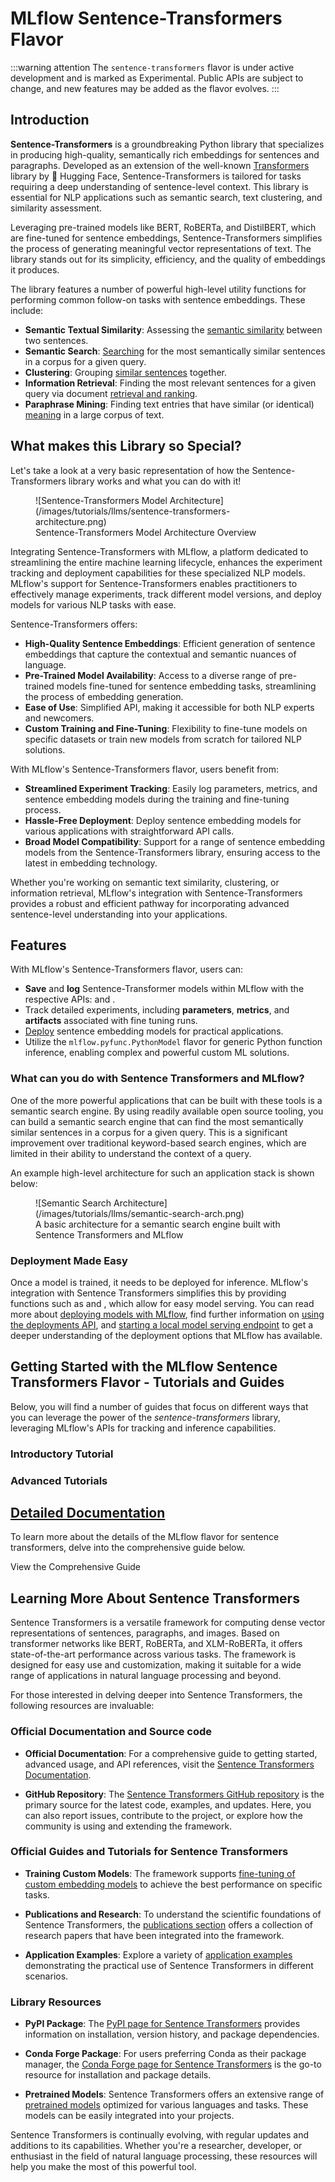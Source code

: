 
# MLflow Sentence-Transformers Flavor

:::warning attention
The `sentence-transformers` flavor is under active development and is marked as Experimental. Public APIs are subject to change,
and new features may be added as the flavor evolves.
:::

## Introduction

**Sentence-Transformers** is a groundbreaking Python library that specializes in producing high-quality, semantically rich embeddings
for sentences and paragraphs. Developed as an extension of the well-known [Transformers](https://huggingface.co/docs/transformers/index) library
by 🤗 Hugging Face, Sentence-Transformers is tailored for tasks requiring a deep understanding of sentence-level context. This library is
essential for NLP applications such as semantic search, text clustering, and similarity assessment.

Leveraging pre-trained models like BERT, RoBERTa, and DistilBERT, which are fine-tuned for sentence embeddings, Sentence-Transformers simplifies the process
of generating meaningful vector representations of text. The library stands out for its simplicity, efficiency, and the quality of embeddings it produces.

The library features a number of powerful high-level utility functions for performing common follow-on tasks with sentence embeddings.
These include:

- **Semantic Textual Similarity**: Assessing the [semantic similarity](https://www.sbert.net/docs/usage/semantic_textual_similarity.html) between two sentences.
- **Semantic Search**: [Searching](https://www.sbert.net/examples/applications/semantic-search/README.html) for the most semantically similar sentences in a corpus for a given query.
- **Clustering**: Grouping [similar sentences](https://www.sbert.net/examples/applications/clustering/README.html) together.
- **Information Retrieval**: Finding the most relevant sentences for a given query via document [retrieval and ranking](https://www.sbert.net/examples/applications/retrieve_rerank/README.html).
- **Paraphrase Mining**: Finding text entries that have similar (or identical) [meaning](https://www.sbert.net/examples/applications/paraphrase-mining/README.html) in a large corpus of text.

## What makes this Library so Special?

Let's take a look at a very basic representation of how the Sentence-Transformers library works and what you can do with it!

<figure className="center-div" style={{ width: "90%", textAlign: "center" }}>
  ![Sentence-Transformers Model Architecture](/images/tutorials/llms/sentence-transformers-architecture.png)
  <figcaption>Sentence-Transformers Model Architecture Overview</figcaption>
</figure>

Integrating Sentence-Transformers with MLflow, a platform dedicated to streamlining the entire machine learning lifecycle, enhances the experiment tracking and deployment
capabilities for these specialized NLP models. MLflow's support for Sentence-Transformers enables practitioners to effectively manage experiments, track different model versions,
and deploy models for various NLP tasks with ease.

Sentence-Transformers offers:

- **High-Quality Sentence Embeddings**: Efficient generation of sentence embeddings that capture the contextual and semantic nuances of language.
- **Pre-Trained Model Availability**: Access to a diverse range of pre-trained models fine-tuned for sentence embedding tasks, streamlining the process of embedding generation.
- **Ease of Use**: Simplified API, making it accessible for both NLP experts and newcomers.
- **Custom Training and Fine-Tuning**: Flexibility to fine-tune models on specific datasets or train new models from scratch for tailored NLP solutions.

With MLflow's Sentence-Transformers flavor, users benefit from:

- **Streamlined Experiment Tracking**: Easily log parameters, metrics, and sentence embedding models during the training and fine-tuning process.
- **Hassle-Free Deployment**: Deploy sentence embedding models for various applications with straightforward API calls.
- **Broad Model Compatibility**: Support for a range of sentence embedding models from the Sentence-Transformers library, ensuring access to the latest in embedding technology.

Whether you're working on semantic text similarity, clustering, or information retrieval, MLflow's integration with Sentence-Transformers provides a robust and efficient
pathway for incorporating advanced sentence-level understanding into your applications.

## Features

With MLflow's Sentence-Transformers flavor, users can:

- **Save** and **log** Sentence-Transformer models within MLflow with the respective APIs: <APILink fn="mlflow.sentence_transformers.save_model" /> and <APILink fn="mlflow.sentence_transformers.log_model" />.
- Track detailed experiments, including **parameters**, **metrics**, and **artifacts** associated with fine tuning runs.
- [Deploy](/deployment) sentence embedding models for practical applications.
- Utilize the <APILink fn="mlflow.pyfunc.PythonModel">`mlflow.pyfunc.PythonModel`</APILink> flavor for generic Python function inference, enabling complex and powerful custom ML solutions.

### What can you do with Sentence Transformers and MLflow?

One of the more powerful applications that can be built with these tools is a semantic search engine. By using readily available open source
tooling, you can build a semantic search engine that can find the most semantically similar sentences in a corpus for a given query. This is
a significant improvement over traditional keyword-based search engines, which are limited in their ability to understand the context of a query.

An example high-level architecture for such an application stack is shown below:

<figure className="center-div" style={{ width: "90%", textAlign: "center" }}>
  ![Semantic Search Architecture](/images/tutorials/llms/semantic-search-arch.png)
  <figcaption>A basic architecture for a semantic search engine built with Sentence Transformers and MLflow</figcaption>
</figure>

### Deployment Made Easy

Once a model is trained, it needs to be deployed for inference. MLflow's integration with Sentence Transformers simplifies this by providing
functions such as <APILink fn="mlflow.sentence_transformers.load_model" /> and <APILink fn="mlflow.pyfunc.load_model" />, which allow for easy model serving.
You can read more about [deploying models with MLflow](/deployment), find further information on
[using the deployments API](/cli#mlflow-deployments), and [starting a local model serving endpoint](/cli#mlflow-models-serve) to get a
deeper understanding of the deployment options that MLflow has available.

## Getting Started with the MLflow Sentence Transformers Flavor - Tutorials and Guides

Below, you will find a number of guides that focus on different ways that you can leverage the power of the _sentence-transformers_ library, leveraging MLflow's
APIs for tracking and inference capabilities.

### Introductory Tutorial

<CardGroup>
  <PageCard headerText="Sentence Transformers Quickstart" link="tutorials/quickstart/sentence-transformers-quickstart.html" text="Learn the very basics of using the Sentence Transformers package with MLflow to generate sentence embeddings from a logged model in both native and generic Python function formats." />
</CardGroup>

### Advanced Tutorials

<CardGroup>
  <PageCard headerText="Semantic Similarity Tutorial" link="tutorials/semantic-similarity/semantic-similarity-sentence-transformers.html" text="Learn how to leverage sentence embeddings to determine similarity scores between two sentences." />
  <PageCard headerText="Semantic Search Tutorial" link="tutorials/semantic-search/semantic-search-sentence-transformers.html" text="Learn how to use sentence embeddings to find the most similar embedding within a corpus of text." />
  <PageCard headerText="Paraphrase Mining Tutorial" link="tutorials/paraphrase-mining/paraphrase-mining-sentence-transformers.html" text="Explore the power of paraphrase mining to identify semantically similar sentences in a corpus of text." />
</CardGroup>

## [Detailed Documentation](guide)

To learn more about the details of the MLflow flavor for sentence transformers, delve into the comprehensive guide below.

<Link className="button button--primary" to="guide">
  <span>View the Comprehensive Guide</span>
</Link>

## Learning More About Sentence Transformers

Sentence Transformers is a versatile framework for computing dense vector representations of sentences, paragraphs, and images.
Based on transformer networks like BERT, RoBERTa, and XLM-RoBERTa, it offers state-of-the-art performance across various tasks.
The framework is designed for easy use and customization, making it suitable for a wide range of applications in natural language processing
and beyond.

For those interested in delving deeper into Sentence Transformers, the following resources are invaluable:

### Official Documentation and Source code

- **Official Documentation**: For a comprehensive guide to getting started, advanced usage, and API references, visit the [Sentence Transformers Documentation](https://www.sbert.net).

- **GitHub Repository**: The [Sentence Transformers GitHub repository](https://github.com/UKPLab/sentence-transformers) is the primary source for the latest code, examples, and updates. Here, you can also report issues, contribute to the project, or explore how the community is using and extending the framework.

### Official Guides and Tutorials for Sentence Transformers

- **Training Custom Models**: The framework supports [fine-tuning of custom embedding models](https://www.sbert.net/docs/training/overview.html) to achieve the best performance on specific tasks.

- **Publications and Research**: To understand the scientific foundations of Sentence Transformers, the [publications section](https://www.sbert.net/docs/publications.html) offers a collection of research papers that have been integrated into the framework.

- **Application Examples**: Explore a variety of [application examples](https://github.com/UKPLab/sentence-transformers/tree/master/examples/applications) demonstrating the practical use of Sentence Transformers in different scenarios.

### Library Resources

- **PyPI Package**: The [PyPI page for Sentence Transformers](https://pypi.org/project/sentence-transformers) provides information on installation, version history, and package dependencies.

- **Conda Forge Package**: For users preferring Conda as their package manager, the [Conda Forge page for Sentence Transformers](https://anaconda.org/conda-forge/sentence-transformers) is the go-to resource for installation and package details.

- **Pretrained Models**: Sentence Transformers offers an extensive range of [pretrained models](https://www.sbert.net/docs/pretrained_models.html) optimized for various languages and tasks. These models can be easily integrated into your projects.

Sentence Transformers is continually evolving, with regular updates and additions to its capabilities. Whether you're a researcher, developer, or enthusiast in the field of natural language processing, these resources will help you make the most of this powerful tool.
